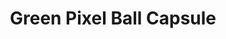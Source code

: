 ---
title: "Green Pixel Ball Capsule"
meta_title: "Green Pixel Ball Capsule craft"
description: "Craft de Green Pixel Ball Capsule"
rank: "s"
draft: false
name: "Green Pixel Ball Capsule"
recipe_img: "https://wiki.pokexgames.com/images/f/f4/Green_Pixel_Ball_Capsule.gif"
level: 110
craft_time: 36000
result: 1
value_npc: 1
ingredients:
  - name: "Purpleheart Log"
    quantity: 600
    item_img: "https://wiki.pokexgames.com/images/f/fe/Purpleheart_Log.png"
    value_npc: 1
  - name: "Toxic Gosme"
    quantity: 40
    item_img: "https://wiki.pokexgames.com/images/c/ca/Toxic_Gosme.png"
    value_npc: 1
  - name: "Green Hair"
    quantity: 17
    item_img: "https://wiki.pokexgames.com/images/2/2c/Green_Hair.png"
    value_npc: 1
  - name: "Continent Thorn"
    quantity: 1
    item_img: "https://wiki.pokexgames.com/images/1/17/Continent_Thorn.png"
    value_npc: 1
  - name: "Corrupted Vines"
    quantity: 31
    item_img: "https://wiki.pokexgames.com/images/b/be/Corrupted-Vines.gif"
    value_npc: 1
  - name: "Bagworm Green Leaves"
    quantity: 31
    item_img: "https://wiki.pokexgames.com/images/e/e0/Bagworm_Green_Leaves.png"
    value_npc: 1
---